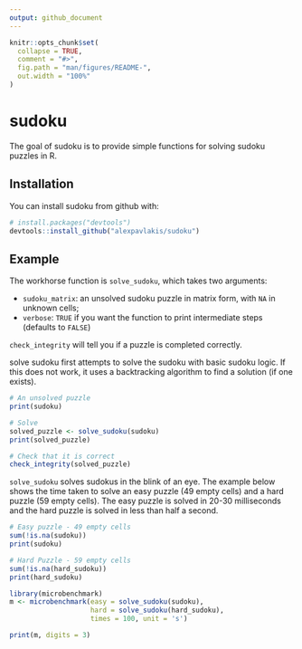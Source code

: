 ```yaml
---
output: github_document
---
```


<!-- README.md is generated from README.Rmd. Please edit that file -->

```r
knitr::opts_chunk$set(
  collapse = TRUE,
  comment = "#>",
  fig.path = "man/figures/README-",
  out.width = "100%"
)
```
# sudoku

The goal of sudoku is to provide simple functions for solving sudoku puzzles in R.

## Installation

You can install sudoku from github with:

``` r
# install.packages("devtools")
devtools::install_github("alexpavlakis/sudoku")
```


## Example

The workhorse function is `solve_sudoku`, which takes two arguments:

* `sudoku_matrix`: an unsolved sudoku puzzle in matrix form, with `NA` in unknown cells;
* `verbose`: `TRUE` if you want the function to print intermediate steps (defaults to `FALSE`)

`check_integrity` will tell you if a puzzle is completed correctly.

solve sudoku first attempts to solve the sudoku with basic sudoku logic.  If this does not work, it uses a backtracking algorithm to find a solution (if one exists).

```r
# An unsolved puzzle
print(sudoku)

# Solve
solved_puzzle <- solve_sudoku(sudoku)
print(solved_puzzle)

# Check that it is correct
check_integrity(solved_puzzle)
```

`solve_sudoku` solves sudokus in the blink of an eye.  The example below shows the time taken to solve an easy puzzle (49 empty cells) and a hard puzzle (59 empty cells).  The easy puzzle is solved in 20-30 milliseconds and the hard puzzle is solved in less than half a second.

```r
# Easy puzzle - 49 empty cells
sum(!is.na(sudoku))
print(sudoku)

# Hard Puzzle - 59 empty cells
sum(!is.na(hard_sudoku))
print(hard_sudoku)

```
```r
library(microbenchmark)
m <- microbenchmark(easy = solve_sudoku(sudoku),
                    hard = solve_sudoku(hard_sudoku), 
                    times = 100, unit = 's')
```
```r
print(m, digits = 3)
```
